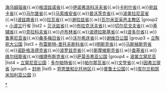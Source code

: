 {{Navbox
|name  = Administrative division of the Polish-Lithuanian Commonwealth
|title = [[波蘭立陶宛|波兰立陶宛联邦]][[波蘭立陶宛聯邦行政區劃|行政区划]]
|image = [[File:Podział administracyjny I RP.png|125px|1619年波兰立陶宛联邦行政区划地图]]
|group1 = [[大波兰]]行省
|list1  = [[布杰斯克-库亚雅省]]{{.w}}[[海乌姆瑙省]]{{.w}}[[格涅兹诺省]]{{.w}}[[伊诺弗洛科沃夫省]]{{.w}}[[卡利什省 (1314–1793)|卡利什省]]{{.w}}[[宛兹卡省]]{{.w}}[[马尔堡省]]{{.w}}[[马索维安省 (1526-1795)|马索维安省]]{{.w}}[[普沃茨克省 (1495–1793)|普沃茨克省]]{{.w}}[[波美拉尼亚省 (1466-1772)|波美拉尼亚省]]{{.w}}[[波兹南省 (14世纪–1793)|波兹南省]]{{.w}}[[拉瓦省]]{{.w}}[[谢拉兹省 (1339–1793)|谢拉兹省]]{{.w}}[[瓦尔米亚采邑主教区]]
|group2 = [[小波兰]]行省
|list2  = [[贝沃兹省]]{{.w}}[[布拉克沃夫省]]{{.w}}[[切尔尼戈夫省 (波兰)|切尔尼戈夫省]]{{.w}}[[基辅省 (波兰)|基辅省]]{{.w}}[[克拉科夫省 (14世纪-1795)|克拉科夫省]]{{.w}}[[卢布林省 (1474–1795)|卢布林省]]{{.w}}[[波德拉斯基省 (1513–1795)|波德拉斯基省]]{{.w}}[[波多尔省]]{{.w}}[[鲁塞尼亚省]]{{.w}}[[桑多梅日省]]{{.w}}[[沃尔希连省 (1569–1795)|沃尔希连省]]{{.w}}[[谢维日公国]]
|group3 = [[立陶宛大公国]]
|list3  = [[布雷斯特-里托夫斯科省]]{{.w}}[[明斯克省 (波兰)|明斯克省]]{{.w}}[[马斯梯斯劳省]]{{.w}}[[诺卧格洛德克省 (1507-1795)|诺卧格洛德克省]]{{.w}}[[波罗兹克省]]{{.w}}[[斯摩棱斯克省 (波兰)|斯摩棱斯克省]]{{.w}}[[查基省]]{{.w}}[[维尔纽斯省 (波兰)|维尔纽斯省]]{{.w}}[[维捷布斯克省 (波兰)|维捷布斯克省]]{{.w}}[[萨莫吉希亚公国]]
|group4 = [[波属立窝尼亚]] 
|list4  = [[立窝尼亚公国]]：[[多尔帕特省]]{{.w}}[[帕尔那瓦省]]{{.w}}[[文登省]]{{.w}}[[因弗兰提省]]
|group5 = [[封地]]
|list5  = [[劳恩堡和比托地区]]{{.w}}[[普鲁士公国]]{{.w}}[[库尔兰和瑟米加利亚公国]]
}}<noinclude>
[[Category:波兰立陶宛联邦|*]]
</noinclude>